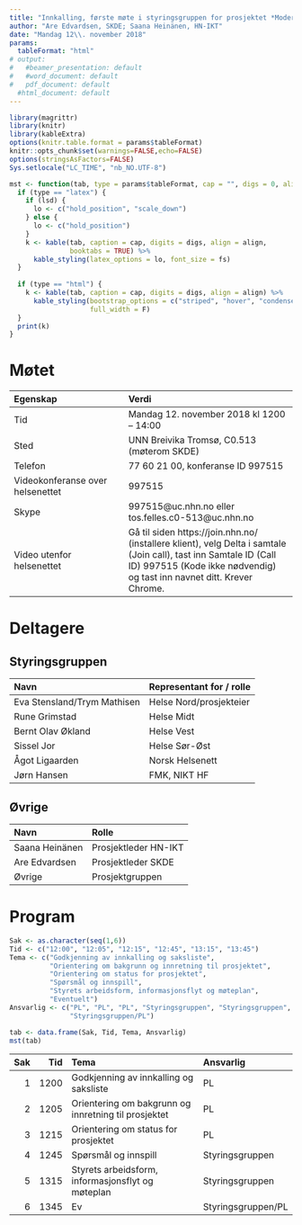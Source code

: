 ```yaml
---
title: "Innkalling, første møte i styringsgruppen for prosjektet *Modernisering av Rapporteket* (MAR)"
author: "Are Edvardsen, SKDE; Saana Heinänen, HN-IKT"
date: "Mandag 12\\. november 2018"
params:
  tableFormat: "html"
# output:
#   #beamer_presentation: default
#   #word_document: default
#   pdf_document: default
  #html_document: default
---
```


```r
library(magrittr)
library(knitr)
library(kableExtra)
options(knitr.table.format = params$tableFormat)
knitr::opts_chunk$set(warnings=FALSE,echo=FALSE)
options(stringsAsFactors=FALSE)
Sys.setlocale("LC_TIME", "nb_NO.UTF-8")
```

```r
mst <- function(tab, type = params$tableFormat, cap = "", digs = 0, align = NULL, fs = 8, lsd = FALSE) {
  if (type == "latex") {
    if (lsd) {
      lo <- c("hold_position", "scale_down")
    } else {
      lo <- c("hold_position")
    }
    k <- kable(tab, caption = cap, digits = digs, align = align,
               booktabs = TRUE) %>% 
      kable_styling(latex_options = lo, font_size = fs)
  }
  
  if (type == "html") {
    k <- kable(tab, caption = cap, digits = digs, align = align) %>% 
      kable_styling(bootstrap_options = c("striped", "hover", "condensed"),
                    full_width = F)
  }
  print(k)
}
```

# Møtet
|Egenskap|Verdi|
|:--------------------------------|:------------------------------------------------|
|Tid |Mandag 12. november 2018 kl 1200 -- 14:00|
|Sted|UNN Breivika Tromsø, C0.513 (møterom SKDE)|
|Telefon|77 60 21 00, konferanse ID 997515|
|Videokonferanse over helsenettet|997515|
|Skype|997515@uc.nhn.no eller tos.felles.c0-513@uc.nhn.no|
|Video utenfor helsenettet|Gå til siden https://join.nhn.no/ (installere klient), velg Delta i samtale (Join call), tast inn Samtale ID (Call ID) 997515 (Kode ikke nødvendig) og tast inn navnet ditt. Krever Chrome.|

# Deltagere

## Styringsgruppen
|Navn|Representant for / rolle|
|:--------------|:----------------------------------|
|Eva Stensland/Trym Mathisen|Helse Nord/prosjekteier|
|Rune Grimstad|Helse Midt|
|Bernt Olav Økland|Helse Vest|
|Sissel Jor|Helse Sør-Øst|
|Ågot Ligaarden|Norsk Helsenett|
|Jørn Hansen|FMK, NIKT HF|

## Øvrige
|Navn|Rolle|
|:-------------|:-------------------|
|Saana Heinänen|Prosjektleder HN-IKT|
|Are Edvardsen|Prosjektleder SKDE|
|Øvrige|Prosjektgruppen|

\newpage

# Program
```r
Sak <- as.character(seq(1,6))
Tid <- c("12:00", "12:05", "12:15", "12:45", "13:15", "13:45")
Tema <- c("Godkjenning av innkalling og saksliste",
          "Orientering om bakgrunn og innretning til prosjektet",
          "Orientering om status for prosjektet",
          "Spørsmål og innspill",
          "Styrets arbeidsform, informasjonsflyt og møteplan",
          "Eventuelt")
Ansvarlig <- c("PL", "PL", "PL", "Styringsgruppen", "Styringsgruppen",
               "Styringsgruppen/PL")

tab <- data.frame(Sak, Tid, Tema, Ansvarlig)
mst(tab)
```
|Sak|Tid|Tema|Ansvarlig|
|---:|-----:|:---------------------------------------------------|:------------|
|1|1200|Godkjenning av innkalling og saksliste|PL|
|2|1205|Orientering om bakgrunn og innretning til prosjektet|PL|
|3|1215|Orientering om status for prosjektet|PL|
|4|1245|Spørsmål og innspill|Styringsgruppen|
|5|1315|Styrets arbeidsform, informasjonsflyt og møteplan|Styringsgruppen|
|6|1345|Ev|Styringsgruppen/PL|
